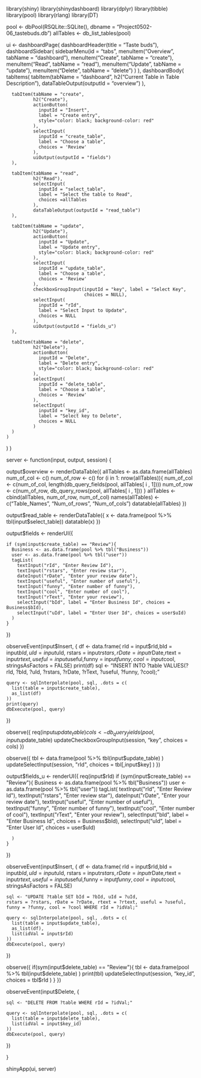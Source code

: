 library(shiny)
library(shinydashboard)
library(dplyr)
library(tibble)
library(pool)
library(rlang)
library(DT)

pool <- dbPool(RSQLite::SQLite(), dbname = "Project0502-06_tastebuds.db")
allTables <- db_list_tables(pool)

ui <- dashboardPage(
  dashboardHeader(title = "Taste buds"),
  dashboardSidebar( 
    sidebarMenu(id = "tabs",
                menuItem("Overview", tabName = "dashboard"),
                menuItem("Create", tabName = "create"),
                menuItem("Read", tabName = "read"),
                menuItem("Update", tabName = "update"),
                menuItem("Delete", tabName = "delete")
    )
  ),
  dashboardBody(
    tabItems(
      tabItem(tabName = "dashboard",
              h2("Current Table in Table Description"),
              dataTableOutput(outputId = "overview")
      ),
      
      tabItem(tabName = "create",
              h2("Create"),
              actionButton(
                inputId = "Insert", 
                label = "Create entry", 
                style="color: black; background-color: red"
              ),
              selectInput(
                inputId = "create_table", 
                label = "Choose a table", 
                choices = 'Review'
              ),
              uiOutput(outputId = "fields")
      ),
      
      tabItem(tabName = "read",
              h2("Read"),
              selectInput(
                inputId = "select_table",
                label = "Select the table to Read",
                choices =allTables
              ),
              dataTableOutput(outputId = "read_table")
      ),
      
      tabItem(tabName = "update",
              h2("Update"),
              actionButton(
                inputId = "Update", 
                label = "Update entry", 
                style="color: black; background-color: red"
              ),
              selectInput(
                inputId = "update_table", 
                label = "Choose a table", 
                choices = 'Review'
              ),
              checkboxGroupInput(inputId = "key", label = "Select Key", 
                                 choices = NULL),
              selectInput(
                inputId = "rId",
                label = "Select Input to Update",
                choices = NULL
              ),
              uiOutput(outputId = "fields_u")
      ),
      
      tabItem(tabName = "delete",
              h2("Delete"),
              actionButton(
                inputId = "Delete", 
                label = "Delete entry", 
                style="color: black; background-color: red"
              ),
              selectInput(
                inputId = "delete_table", 
                label = "Choose a table", 
                choices = 'Review'
              ),
              selectInput(
                inputId = "key_id",
                label = "Select key to Delete",
                choices = NULL
              )
      )
    )
  )
)

server <- function(input, output, session) { 
  
  output$overview <- renderDataTable({
    allTables <- as.data.frame(allTables)
    num_of_col <- c()
    num_of_row <- c()
    for (i in 1: nrow(allTables)){
      num_of_col <- c(num_of_col, length(db_query_fields(pool, allTables[ i , 1])))
      num_of_row <- c(num_of_row, db_query_rows(pool, allTables[ i , 1]))
    }
    allTables <- cbind(allTables, num_of_row, num_of_col)
    names(allTables) <- c("Table_Names", "Num_of_rows", "Num_of_cols")
    datatable(allTables)
  })
  
  output$read_table <- renderDataTable({
    x <- data.frame(pool %>% tbl(input$select_table))
    datatable(x)
  })
  
  
  output$fields <- renderUI({
    
    if (sym(input$create_table) == "Review"){
      Business <- as.data.frame(pool %>% tbl("Business"))
      user <- as.data.frame(pool %>% tbl("user"))
      tagList(
        textInput("rId", "Enter Review Id"),
        textInput("rstars", "Enter review star"),
        dateInput("rDate", "Enter your review date"),
        textInput("useful", "Enter number of useful"),
        textInput("funny", "Enter number of funny"),
        textInput("cool", "Enter number of cool"),
        textInput("rText", "Enter your review"),
        selectInput("bId", label = "Enter Business Id", choices = Business$bId),
        selectInput("uId", label = "Enter User Id", choices = user$uId)
      )
    }
    
    
  })
  
  observeEvent(input$Insert, {
    df <- data.frame(
      rId = input$rId,bId = input$bId,uId = input$uId,
      rstars = input$rstars,rDate = input$rDate,rtext = input$rtext,
      useful = input$useful,funny = input$funny,cool = input$cool,
      stringsAsFactors = FALSE)
    print(df)
    sql <- "INSERT INTO ?table VALUES(?rId, ?bId, ?uId,
    ?rstars, ?rDate, ?rText, ?useful, ?funny, ?cool);"
    
    query <- sqlInterpolate(pool, sql, .dots = c(
      list(table = input$create_table), 
      as_list(df)
    ))
    print(query)
    dbExecute(pool, query)
  })
  
  observe({
    req(input$update_table)
    cols <- db_query_fields(pool, input$update_table)
    updateCheckboxGroupInput(session, "key", choices = cols)
  })
  
  observe({
    tbl <- data.frame(pool %>% tbl(input$update_table) )
    updateSelectInput(session, "rId", choices = tbl[,input$key] )
  })
  
  
  output$fields_u <- renderUI({
    req(input$rId)
    if (sym(input$create_table) == "Review"){
      Business <- as.data.frame(pool %>% tbl("Business"))
      user <- as.data.frame(pool %>% tbl("user"))
      tagList(
        textInput("rId", "Enter Review Id"),
        textInput("rstars", "Enter review star"),
        dateInput("rDate", "Enter your review date"),
        textInput("useful", "Enter number of useful"),
        textInput("funny", "Enter number of funny"),
        textInput("cool", "Enter number of cool"),
        textInput("rText", "Enter your review"),
        selectInput("bId", label = "Enter Business Id", choices = Business$bId),
        selectInput("uId", label = "Enter User Id", choices = user$uId)
        
      )
    }
    
  })
  
  
  observeEvent(input$Insert, {
    df <- data.frame(
      rId = input$rId,bId = input$bId,uId = input$uId,
      rstars = input$rstars,rDate = input$rDate,rtext = input$rtext,
      useful = input$useful,funny = input$funny,cool = input$cool,
      stringsAsFactors = FALSE)
    
    sql <- "UPDATE ?table SET bId = ?bId, uId = ?uId, 
    rstars = ?rstars, rDate = ?rDate, rtext = ?rtext, useful = ?useful, 
    funny = ?funny, cool = ?cool WHERE rId = ?idVal;"
    
    query <- sqlInterpolate(pool, sql, .dots = c(
      list(table = input$update_table), 
      as_list(df),
      list(idVal = input$rId)
    ))
    dbExecute(pool, query)
  })
  
  observe({
    if(sym(input$delete_table) == "Review"){
      tbl <- data.frame(pool %>% tbl(input$delete_table) )
      print(tbl)
      updateSelectInput(session, "key_id", choices = tbl$rId )
    }
  })
  
  observeEvent(input$Delete, {
    
    sql <- "DELETE FROM ?table WHERE rId = ?idVal;"
    
    query <- sqlInterpolate(pool, sql, .dots = c(
      list(table = input$delete_table), 
      list(idVal = input$key_id)
    ))
    dbExecute(pool, query)
  })
  
  
}

shinyApp(ui, server)
